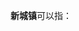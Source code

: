'''新城镇'''可以指：
{{PRC admin/disambig|12/01/16/100/000|13/01/81/105/000|13/05/82/101/000|13/06/84/101/000|14/06/23/100/000|14/08/27/100/000|14/10/23/100/000|23/08/26/105/000|32/10/81/104/000|36/07/23/101/000|36/08/81/103/000|37/03/21/107/000|42/09/22/103/000|44/53/21/100/000|51/34/31/100/000|62/01/04/100/000|62/30/21/101/000|62/10/27/211/000}}

{{dab|cat=三字中国镇名消歧义}}